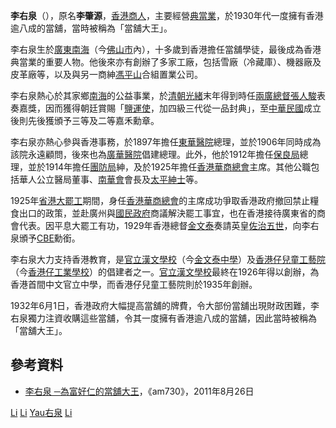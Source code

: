 '''李右泉'''{{CBE}}（{{bd|1861年||1940年|9月9日|Li, Yau Chuen}}），原名'''李肇源'''，[[香港|香港]][[商人|商人]]，主要經營[[典當業|典當業]]，於1930年代一度擁有香港逾八成的當舖，當時被稱為「當舖大王」。

李右泉生於[[廣東|廣東]][[南海區|南海]]（今[[佛山市|佛山市]]內），十多歲到香港擔任當舖學徒，最後成為香港典當業的重要人物。他後來亦有創辦了多家工廠，包括雪廠（冷藏庫）、機器廠及皮革廠等，以及與另一商紳[[馮平山|馮平山]]合組置業公司。

李右泉熱心於其家鄉[[南海區|南海]]的公益事業，於[[清朝|清朝]][[光緒|光緒]]末年得到時任[[兩廣總督|兩廣總督]][[張人駿|張人駿]]表奏嘉獎，因而獲得朝廷賞賜「[[鹽運使|鹽運使]]，加四級三代從一品封典」，至[[中華民國|中華民國]]成立後則先後獲頒予三等及二等嘉禾勳章。

李右泉亦熱心參與香港事務，於1897年擔任[[東華醫院|東華醫院]]總理，並於1906年同時成為該院永遠顧問，後來也為[[廣華醫院|廣華醫院]]倡建總理。此外，他於1912年擔任[[保良局|保良局]]總理，並於1914年擔任[[團防局|團防局]]紳，及於1925年擔任[[香港華商總會|香港華商總會]]主席。其他公職包括華人公立醫局董事、[[南華會|南華會]]會長及[[太平紳士|太平紳士]]等。

1925年[[省港大罷工|省港大罷工]]期間，身任[[香港華商總會|香港華商總會]]的主席成功爭取香港政府撤回禁止糧食出口的政策，並赴廣州與[[國民政府|國民政府]]商議解決罷工事宜，也在香港接待廣東省的商會代表。因平息大罷工有功，1929年香港總督[[金文泰|金文泰]]奏請英皇[[佐治五世|佐治五世]]，向李右泉頒予[[CBE|CBE]]勳銜。

李右泉大力支持香港教育，是[[官立漢文學校|官立漢文學校]]（今[[金文泰中學|金文泰中學]]）及[[香港仔兒童工藝院|香港仔兒童工藝院]]（今[[香港仔工業學校|香港仔工業學校]]）的倡建者之一。[[官立漢文學校|官立漢文學校]]最終在1926年得以創辦，為香港首間中文官立中學，而香港仔兒童工藝院則於1935年創辦。

1932年6月1日，香港政府大幅提高當舖的牌費，令大部份當舖出現財政困難，李右泉獨力注資收購這些當舖，令其一度擁有香港逾八成的當舖，因此當時被稱為「當舖大王」。

==參考資料==
*[http://www.am730.com.hk/article.php?article=70764 李右泉 ─為富好仁的當舖大王]，《am730》，2011年8月26日

[[Category:香港商人|Li]]
[[Category:香港慈善家|Li]]
[[Category:李姓|Yau右泉]]
[[Category:CBE勳銜|Li]]